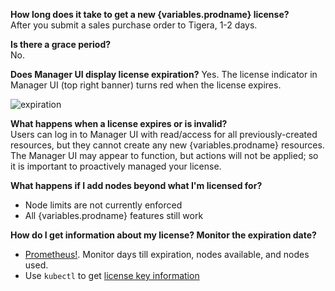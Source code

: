 **How long does it take to get a new {variables.prodname} license?**  
 After you submit a sales purchase order to Tigera, 1-2 days.

**Is there a grace period?**  
 No.

**Does Manager UI display license expiration?**
Yes. The license indicator in Manager UI (top right banner) turns red when the license expires.

![expiration](/img/calico-cloud/expiration.png)

**What happens when a license expires or is invalid?**  
 Users can log in to Manager UI with read/access for all previously-created resources, but they cannot create any new {variables.prodname} resources. The Manager UI may appear to function, but actions will not be applied; so it is important to proactively managed your license.

**What happens if I add nodes beyond what I'm licensed for?**

- Node limits are not currently enforced
- All {variables.prodname} features still work

**How do I get information about my license? Monitor the expiration date?**

- [Prometheus!](../../operations/monitor/metrics/license-agent.mdx). Monitor days till expiration, nodes available, and nodes used.
- Use `kubectl` to get [license key information](../../reference/resources/licensekey.mdx#viewing-information-about-your-license-key)
